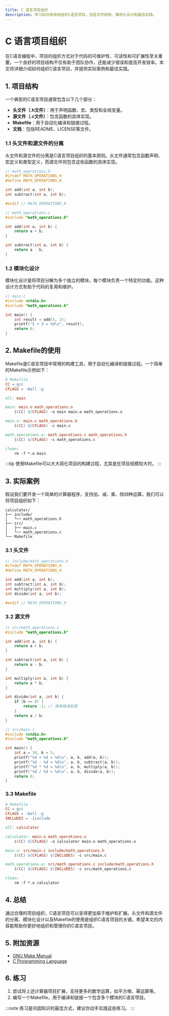 ```yaml
---
title: C 语言项目组织
description: 学习如何有效地组织C语言项目，包括文件结构、模块化设计和最佳实践。
---
```


# C 语言项目组织

在C语言编程中，项目的组织方式对于代码的可维护性、可读性和可扩展性至关重要。一个良好的项目结构不仅有助于团队协作，还能减少错误和提高开发效率。本文将详细介绍如何组织C语言项目，并提供实际案例和最佳实践。

## 1. 项目结构

一个典型的C语言项目通常包含以下几个部分：

- **头文件（.h文件）**：用于声明函数、宏、类型和全局变量。
- **源文件（.c文件）**：包含函数的具体实现。
- **Makefile**：用于自动化编译和链接过程。
- **文档**：包括README、LICENSE等文件。

### 1.1 头文件和源文件的分离

头文件和源文件的分离是C语言项目组织的基本原则。头文件通常包含函数声明、宏定义和类型定义，而源文件则包含这些函数的具体实现。

```c
// math_operations.h
#ifndef MATH_OPERATIONS_H
#define MATH_OPERATIONS_H

int add(int a, int b);
int subtract(int a, int b);

#endif // MATH_OPERATIONS_H
```

```c
// math_operations.c
#include "math_operations.h"

int add(int a, int b) {
    return a + b;
}

int subtract(int a, int b) {
    return a - b;
}
```

### 1.2 模块化设计

模块化设计是将项目分解为多个独立的模块，每个模块负责一个特定的功能。这种设计方式有助于代码的复用和维护。

```c
// main.c
#include <stdio.h>
#include "math_operations.h"

int main() {
    int result = add(5, 3);
    printf("5 + 3 = %d\n", result);
    return 0;
}
```

## 2. Makefile的使用

Makefile是C语言项目中常用的构建工具，用于自动化编译和链接过程。一个简单的Makefile示例如下：

```makefile
# Makefile
CC = gcc
CFLAGS = -Wall -g

all: main

main: main.o math_operations.o
    $(CC) $(CFLAGS) -o main main.o math_operations.o

main.o: main.c math_operations.h
    $(CC) $(CFLAGS) -c main.c

math_operations.o: math_operations.c math_operations.h
    $(CC) $(CFLAGS) -c math_operations.c

clean:
    rm -f *.o main
```

:::tip
使用Makefile可以大大简化项目的构建过程，尤其是在项目规模较大时。
:::

## 3. 实际案例

假设我们要开发一个简单的计算器程序，支持加、减、乘、除四种运算。我们可以将项目组织如下：

```
calculator/
├── include/
│   └── math_operations.h
├── src/
│   ├── main.c
│   └── math_operations.c
└── Makefile
```

### 3.1 头文件

```c
// include/math_operations.h
#ifndef MATH_OPERATIONS_H
#define MATH_OPERATIONS_H

int add(int a, int b);
int subtract(int a, int b);
int multiply(int a, int b);
int divide(int a, int b);

#endif // MATH_OPERATIONS_H
```

### 3.2 源文件

```c
// src/math_operations.c
#include "math_operations.h"

int add(int a, int b) {
    return a + b;
}

int subtract(int a, int b) {
    return a - b;
}

int multiply(int a, int b) {
    return a * b;
}

int divide(int a, int b) {
    if (b == 0) {
        return -1; // 简单错误处理
    }
    return a / b;
}
```

```c
// src/main.c
#include <stdio.h>
#include "math_operations.h"

int main() {
    int a = 10, b = 5;
    printf("%d + %d = %d\n", a, b, add(a, b));
    printf("%d - %d = %d\n", a, b, subtract(a, b));
    printf("%d * %d = %d\n", a, b, multiply(a, b));
    printf("%d / %d = %d\n", a, b, divide(a, b));
    return 0;
}
```

### 3.3 Makefile

```makefile
# Makefile
CC = gcc
CFLAGS = -Wall -g
INCLUDES = -Iinclude

all: calculator

calculator: main.o math_operations.o
    $(CC) $(CFLAGS) -o calculator main.o math_operations.o

main.o: src/main.c include/math_operations.h
    $(CC) $(CFLAGS) $(INCLUDES) -c src/main.c

math_operations.o: src/math_operations.c include/math_operations.h
    $(CC) $(CFLAGS) $(INCLUDES) -c src/math_operations.c

clean:
    rm -f *.o calculator
```

## 4. 总结

通过合理的项目组织，C语言项目可以变得更加易于维护和扩展。头文件和源文件的分离、模块化设计以及Makefile的使用是组织C语言项目的关键。希望本文的内容能帮助你更好地组织和管理你的C语言项目。

## 5. 附加资源

- [GNU Make Manual](https://www.gnu.org/software/make/manual/make.html)
- [C Programming Language](https://en.wikipedia.org/wiki/C_(programming_language))

## 6. 练习

1. 尝试将上述计算器项目扩展，支持更多的数学运算，如平方根、幂运算等。
2. 编写一个Makefile，用于编译和链接一个包含多个模块的C语言项目。

:::note
练习是巩固知识的最佳方式，建议你动手实践这些练习。
:::